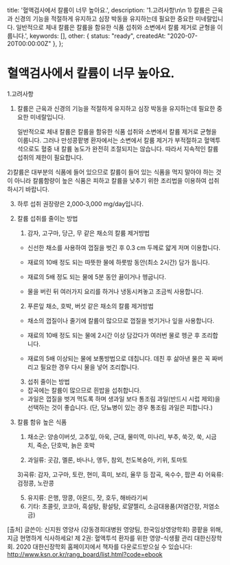   title: '혈액검사에서 칼륨이 너무 높아요.',
  description: '1.고려사항\n\n   1) 칼륨은 근육과 신경의 기능을 적절하게 유지하고 심장 박동을 유지하는데 필요한 중요한 미네랄입니다. 일반적으로 체내 칼륨은 칼륨을 함유한 식품 섭취와 소변에서 칼륨 제거로 균형을 이룹니다.',
  keywords: [],
  other: { status: "ready", createdAt: "2020-07-20T00:00:00Z" },
};

# 혈액검사에서 칼륨이 너무 높아요.

1.고려사항

   1) 칼륨은 근육과 신경의 기능을 적절하게 유지하고 심장 박동을 유지하는데 필요한 중요한 미네랄입니다. 

      일반적으로 체내 칼륨은 칼륨을 함유한 식품 섭취와 소변에서 칼륨 제거로 균형을 이룹니다. 그러나 만성콩팥병 환자에서는 소변에서 칼륨 제거가 부적절하고 혈액투석으로도 혈중 내 칼륨 농도가 완전히 조절되지는 않습니다. 따라서 지속적인 칼륨 섭취의 제한이 필요합니다.

   2)칼륨은 대부분의 식품에 들어 있으므로 칼륨이 들어 있는 식품을 먹지 말아야 하는 것이 아니라 칼륨함량이 높은 식품은 피하고 칼륨을 낮추기 위한 조리법을 이용하여 섭취하시기 바랍니다.

   3) 하루 섭취 권장량은 2,000‐3,000 mg/day입니다.



2. 칼륨 섭취를 줄이는 방법

   1) 감자, 고구마, 당근, 무 같은 채소의 칼륨 제거방법 

     - 신선한 채소를 사용하여 껍질을 벗긴 후 0.3 cm 두께로 얇게 저며 이용합니다. 

     - 재료의 10배 정도 되는 따뜻한 물에 하룻밤 동안(최소 2시간) 담가 둡니다. 

     - 재료의 5배 정도 되는 물에 5분 동안 끓이거나 헹굽니다. 

     - 물을 버린 뒤 여러가지 요리를 하거나 냉동시켜놓고 조금씩 사용합니다.

 

   2) 푸른잎 채소, 호박, 버섯 같은 채소의 칼륨 제거방법
     -  채소의 껍질이나 줄기에 칼륨이 많으므로 껍질을 벗기거나 잎을 사용합니다. 

     - 재료의 10배 정도 되는 물에 2시간 이상 담갔다가 여러번 물로 헹군 후 조리합니다. 

     - 재료의 5배 이상되는 물에 보통방법으로 데칩니다. 데친 후 삶아낸 물은 꼭 짜버리고 필요한 경우 다시 물을 넣어 조리합니다.



   3) 섭취 줄이는 방법
     - 잡곡에는 칼륨이 많으므로 흰밥을 섭취합니다.
     - 과일은 껍질을 벗겨 먹도록 하며 생과일 보다 통조림 과일(반드시 시럽 제외)을 선택하는 것이 좋습니다. (단, 당뇨병이 있는 경우 통조림 과일은 피합니다.)



3. 칼륨 함유 높은 식품

   1) 채소군: 양송이버섯, 고추잎, 아욱, 근대, 물미역, 미나리, 부추, 쑥갓, 쑥, 시금치, 죽순, 단호박, 늙은 호박 

   2) 과일류: 곳감, 멜론, 바나나, 앵두, 참외, 천도복숭아, 키위, 토마토 

   3)곡류: 감자, 고구마, 토란, 현미, 흑미, 보리, 율무 등 잡곡, 옥수수, 팝콘
   4) 어육류: 검정콩, 노란콩

   5) 유지류: 은행, 땅콩, 아몬드, 잣, 호두, 해바라기씨
   6) 기타: 초콜릿, 코코아, 흑설탕, 황설탕, 로얄젤리, 소금대용품(저염간장, 저염소금)




[출처] 글쓴이: 신지원 영양사 (강동경희대병원 영양팀, 한국임상영양학회)
              콩팥을 위해, 지금 현명하게 식사하세요! 
              제 2권: 혈액투석 환자를 위한 영양-식생활 관리
              대한신장학회. 2020
              대한신장학회 홈페이지에서 책자를 다운로드받으실 수 있습니다: http://www.ksn.or.kr/rang_board/list.html?code=ebook
